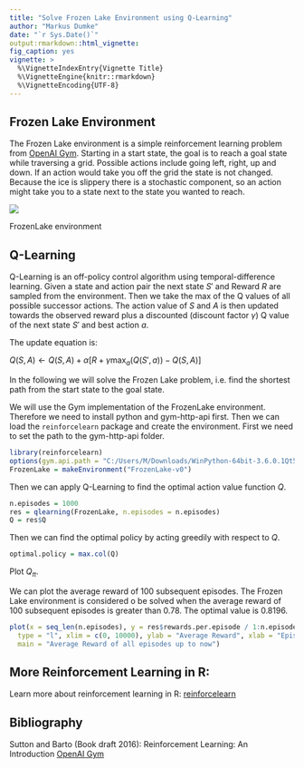 ```yaml
---
title: "Solve Frozen Lake Environment using Q-Learning"
author: "Markus Dumke"
date: "`r Sys.Date()`"
output:rmarkdown::html_vignette:
fig_caption: yes
vignette: >
  %\VignetteIndexEntry{Vignette Title}
  %\VignetteEngine{knitr::rmarkdown}
  %\VignetteEncoding{UTF-8}
---
```

  
## Frozen Lake Environment
  
The Frozen Lake environment is a simple reinforcement learning problem
from [OpenAI Gym](https://gym.openai.com/envs/FrozenLake-v0). 
Starting in a start state, the goal is to reach a goal state 
while traversing a grid. Possible actions include going left, right, up and down. 
If an action would take you off the grid the state is not changed.
Because the ice is slippery there is a stochastic component, so an action might 
take you to a state next to the state you wanted to reach.

<div class="figure">
<img src="frozenlake.jpg"/>
<p class="caption">FrozenLake environment</p>
</div>

## Q-Learning

Q-Learning is an off-policy control algorithm using temporal-difference learning. Given a state and action pair the next state $S'$ and Reward $R$ are sampled from the environment. Then we take the max of the Q values of all possible successor actions. The action value of $S$ and $A$ is then updated towards the observed reward plus a discounted (discount factor $\gamma$) Q value of the next state $S'$ and best action $a$.

The update equation is: 

$Q(S, A) \leftarrow  Q(S, A) + \alpha[R + \gamma \max_a(Q(S', a)) - Q(S, A)]$

In the following we will solve the Frozen Lake problem, i.e. find the shortest path from the start state to the goal state. 

We will use the Gym implementation of the FrozenLake environment. Therefore we need to install python and gym-http-api first. Then we can load the `reinforcelearn` package and create the environment. First we need to set the path to the gym-http-api folder.

```r
library(reinforcelearn)
options(gym.api.path = "C:/Users/M/Downloads/WinPython-64bit-3.6.0.1Qt5/scripts/gym-http-api")
FrozenLake = makeEnvironment("FrozenLake-v0")
```

Then we can apply Q-Learning to find the optimal action value function $Q$.

```r
n.episodes = 1000
res = qlearning(FrozenLake, n.episodes = n.episodes)
Q = res$Q
```

Then we can find the optimal policy by acting greedily with respect to $Q$.

```r
optimal.policy = max.col(Q)
```

Plot $Q_\pi$.

We can plot the average reward of 100 subsequent episodes. The Frozen Lake 
environment is considered o be solved when the average reward of 100 subsequent episodes 
is greater than 0.78. The optimal value is 0.8196.

```r
plot(x = seq_len(n.episodes), y = res$rewards.per.episode / 1:n.episodes, 
  type = "l", xlim = c(0, 10000), ylab = "Average Reward", xlab = "Episode", 
  main = "Average Reward of all episodes up to now")
```

## More Reinforcement Learning in R:

Learn more about reinforcement learning in R: [reinforcelearn](https://github.com/markdumke/reinforcelearn)

## Bibliography

Sutton and Barto (Book draft 2016): Reinforcement Learning: An Introduction
[OpenAI Gym](https://gym.openai.com/envs/FrozenLake-v0)
